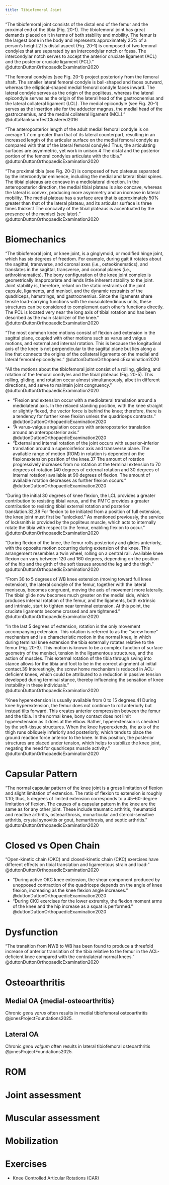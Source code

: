 ```yaml
---
title: Tibiofemoral Joint
---
```


"The tibiofemoral joint consists of the distal end of the femur and the proximal end of the tibia (Fig. 20-1). The tibiofemoral joint has great demands placed on it in terms of both stability and mobility. The femur is the largest bone in the body and represents approximately 25% of a person’s height.2 Its distal aspect (Fig. 20-1) is composed of two femoral condyles that are separated by an intercondylar notch or fossa. The intercondylar notch serves to accept the anterior cruciate ligament (ACL) and the posterior cruciate ligament (PCL)." @duttonDuttonOrthopaedicExamination2020

"The femoral condyles (see Fig. 20-1) project posteriorly from the femoral shaft. The smaller lateral femoral condyle is ball-shaped and faces outward, whereas the elliptical-shaped medial femoral condyle faces inward. The lateral condyle serves as the origin of the popliteus, whereas the lateral epicondyle serves as the origin of the lateral head of the gastrocnemius and the lateral collateral ligament (LCL). The medial epicondyle (see Fig. 20-1) serves as the insertion site for the adductor magnus, the medial head of the gastrocnemius, and the medial collateral ligament (MCL)." @duttaRanksumTestClustered2016

"The anteroposterior length of the adult medial femoral condyle is on average 1.7 cm greater than that of its lateral counterpart, resulting in an increased length of the articular surface on the medial femoral condyle as compared with that of the lateral femoral condyle.1 Thus, the articulating surfaces are asymmetric, yet work in unison.4 The distal and the posterior portion of the femoral condyles articulate with the tibia." @duttonDuttonOrthopaedicExamination2020

"The proximal tibia (see Fig. 20-2) is composed of two plateaus separated by the intercondylar eminence, including the medial and lateral tibial spines. The tibial plateaus are concave in a mediolateral direction. In the anteroposterior direction, the medial tibial plateau is also concave, whereas the lateral is convex, producing more asymmetry and an increase in lateral mobility. The medial plateau has a surface area that is approximately 50% greater than that of the lateral plateau, and its articular surface is three times thicker.1 The concavity of the tibial plateaus is accentuated by the presence of the menisci (see later)." @duttonDuttonOrthopaedicExamination2020 

# Biomechanics

"The tibiofemoral joint, or knee joint, is a ginglymoid, or modified hinge joint, which has six degrees of freedom. For example, during gait it rotates about the sagittal, transverse, and coronal axes (i.e., osteokinematics), and translates in the sagittal, transverse, and coronal planes (i.e., arthrokinematics). The bony configuration of the knee joint complex is geometrically inappropriate and lends little inherent stability to the joint. Joint stability is, therefore, reliant on the static restraints of the joint capsule, ligaments, and menisci, and the dynamic restraints of the quadriceps, hamstrings, and gastrocnemius. Since the ligaments share tensile load-carrying functions with the musculotendinous units, these structures can be considered to complement each other’s functions directly. The PCL is located very near the long axis of tibial rotation and has been described as the main stabilizer of the knee." @duttonDuttonOrthopaedicExamination2020 

"The most common knee motions consist of flexion and extension in the sagittal plane, coupled with other motions such as varus and valgus motions, and external and internal rotation. This is because the longitudinal axis of the knee is not perpendicular to the sagittal plane but lies along a line that connects the origins of the collateral ligaments on the medial and lateral femoral epicondyles." @duttonDuttonOrthopaedicExamination2020 

"All the motions about the tibiofemoral joint consist of a rolling, gliding, and rotation of the femoral condyles and the tibial plateaus (Fig. 20-5). This rolling, gliding, and rotation occur almost simultaneously, albeit in different directions, and serve to maintain joint congruency." @duttonDuttonOrthopaedicExamination2020 

- "Flexion and extension occur with a mediolateral translation around a mediolateral axis. In the relaxed standing position, with the knee straight or slightly flexed, the vector force is behind the knee; therefore, there is a tendency for further knee flexion unless the quadriceps contracts." @duttonDuttonOrthopaedicExamination2020 
- "A varus–valgus angulation occurs with anteroposterior translation around an anteroposterior axis." @duttonDuttonOrthopaedicExamination2020 
- "External and internal rotation of the joint occurs with superior–inferior translation around a superoinferior axis and transverse plane. The available range of motion (ROM) in rotation is dependent on the flexionextension position of the knee.37 The amount of rotation progressively increases from no rotation at the terminal extension to 70 degrees of rotation (40 degrees of external rotation and 30 degrees of internal rotation) available at 90 degrees of flexion. The amount of available rotation decreases as further flexion occurs." @duttonDuttonOrthopaedicExamination2020 


"During the initial 30 degrees of knee flexion, the LCL provides a greater contribution to resisting tibial varus, and the PMTC provides a greater contribution to resisting tibial external rotation and posterior translation.32,38 For flexion to be initiated from a position of full extension, the knee joint must first be “unlocked.” As mentioned previously, the service of locksmith is provided by the popliteus muscle, which acts to internally rotate the tibia with respect to the femur, enabling flexion to occur." @duttonDuttonOrthopaedicExamination2020 

"During flexion of the knee, the femur rolls posteriorly and glides anteriorly, with the opposite motion occurring during extension of the knee. This arrangement resembles a twin wheel, rolling on a central rail. Available knee flexion can vary between 120 and 160 degrees, depending on the position of the hip and the girth of the soft tissues around the leg and the thigh." @duttonDuttonOrthopaedicExamination2020 

"From 30 to 5 degrees of WB knee extension (moving toward full knee extension), the lateral condyle of the femur, together with the lateral meniscus, becomes congruent, moving the axis of movement more laterally. The tibial glide now becomes much greater on the medial side, which produces internal rotation of the femur, and the ligaments, both extrinsic and intrinsic, start to tighten near terminal extension. At this point, the cruciate ligaments become crossed and are tightened." @duttonDuttonOrthopaedicExamination2020 

"In the last 5 degrees of extension, rotation is the only movement accompanying extension. This rotation is referred to as the “screw home” mechanism and is a characteristic motion in the normal knee, in which during terminal knee extension the tibia externally rotates relative to the femur (Fig. 20-3). This motion is known to be a complex function of surface geometry of the menisci, tension in the ligamentous structures, and the action of muscles. This external rotation of the tibia through swing into stance allows for the tibia and foot to be in the correct alignment at initial contact.39 Interestingly, the screw home mechanism is reduced in ACL-deficient knees, which could be attributed to a reduction in passive tension developed during terminal stance, thereby influencing the sensation of knee instability in these individuals." @duttonDuttonOrthopaedicExamination2020 

"Knee hyperextension is usually available from 0 to 15 degrees.41 During knee hyperextension, the femur does not continue to roll anteriorly but instead tilts forward. This creates anterior compression between the femur and the tibia. In the normal knee, bony contact does not limit hyperextension as it does at the elbow. Rather, hyperextension is checked by the soft-tissue structures. When the knee hyperextends, the axis of the thigh runs obliquely inferiorly and posteriorly, which tends to place the ground reaction force anterior to the knee. In this position, the posterior structures are placed under tension, which helps to stabilize the knee joint, negating the need for quadriceps muscle activity." @duttonDuttonOrthopaedicExamination2020 

# Capsular Pattern

"The normal capsular pattern of the knee joint is a gross limitation of flexion and slight limitation of extension. The ratio of flexion to extension is roughly 1:10; thus, 5 degrees of limited extension corresponds to a 45–60-degree limitation of flexion. The causes of a capsular pattern in the knee are the same as for any other joint. These include traumatic arthritis, rheumatoid and reactive arthritis, osteoarthrosis, monarticular and steroid-sensitive arthritis, crystal synovitis or gout, hemarthrosis, and septic arthritis." @duttonDuttonOrthopaedicExamination2020 

# Closed vs Open Chain

"Open-kinetic chain (OKC) and closed-kinetic chain (CKC) exercises have different effects on tibial translation and ligamentous strain and load:" @duttonDuttonOrthopaedicExamination2020 

- "During active OKC knee extension, the shear component produced by unopposed contraction of the quadriceps depends on the angle of knee flexion, increasing as the knee flexion angle increases." @duttonDuttonOrthopaedicExamination2020 
- "During CKC exercises for the lower extremity, the flexion moment arms of the knee and the hip increase as a squat is performed." @duttonDuttonOrthopaedicExamination2020

# Dysfunction

:::{.callout-note title="ACL Deficient Knees"}

"The transition from NWB to WB has been found to produce a threefold increase of anterior translation of the tibia relative to the femur in the ACL-deficient knee compared with the contralateral normal knees." @duttonDuttonOrthopaedicExamination2020
:::

# Osteoarthritis

## Medial OA {medial-osteoarthritis}

Chronic *genu varus* often results in medial tibiofemoral osteoarthritis @jonesProjectFoundations2025.

## Lateral OA {#lateral-osteoarthritis}

Chronic *genu valgum* often results in lateral tibiofemoral osteoarthritis @jonesProjectFoundations2025.

# ROM


# Joint assessment

# Muscular assessment

# Mobilization

# Exercises

- Knee Controlled Articular Rotations (CAR)